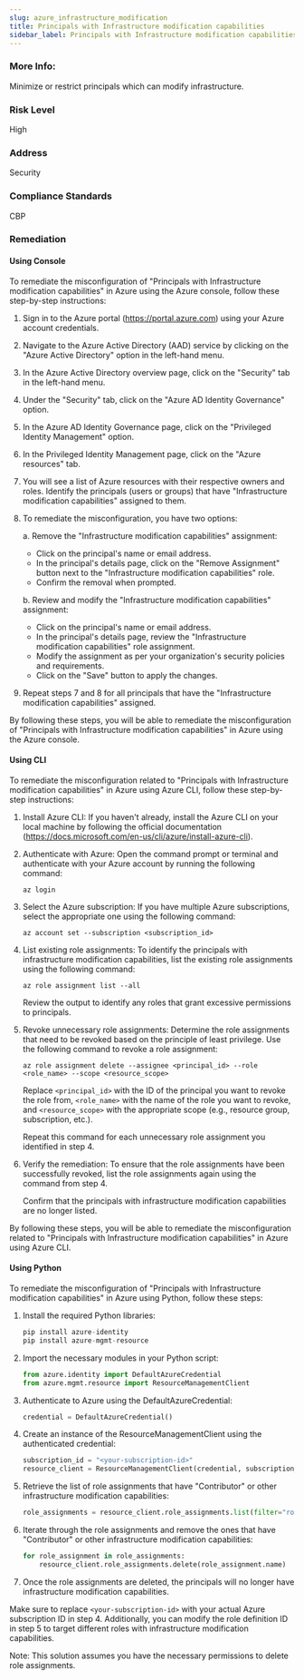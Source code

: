 ```yaml
---
slug: azure_infrastructure_modification
title: Principals with Infrastructure modification capabilities
sidebar_label: Principals with Infrastructure modification capabilities
---
```


### More Info:

Minimize or restrict principals which can modify infrastructure.

### Risk Level

High

### Address

Security

### Compliance Standards

CBP
### Remediation

#### Using Console

To remediate the misconfiguration of "Principals with Infrastructure modification capabilities" in Azure using the Azure console, follow these step-by-step instructions:

1. Sign in to the Azure portal (https://portal.azure.com) using your Azure account credentials.

2. Navigate to the Azure Active Directory (AAD) service by clicking on the "Azure Active Directory" option in the left-hand menu.

3. In the Azure Active Directory overview page, click on the "Security" tab in the left-hand menu.

4. Under the "Security" tab, click on the "Azure AD Identity Governance" option.

5. In the Azure AD Identity Governance page, click on the "Privileged Identity Management" option.

6. In the Privileged Identity Management page, click on the "Azure resources" tab.

7. You will see a list of Azure resources with their respective owners and roles. Identify the principals (users or groups) that have "Infrastructure modification capabilities" assigned to them.

8. To remediate the misconfiguration, you have two options:

   a. Remove the "Infrastructure modification capabilities" assignment:
      - Click on the principal's name or email address.
      - In the principal's details page, click on the "Remove Assignment" button next to the "Infrastructure modification capabilities" role.
      - Confirm the removal when prompted.

   b. Review and modify the "Infrastructure modification capabilities" assignment:
      - Click on the principal's name or email address.
      - In the principal's details page, review the "Infrastructure modification capabilities" role assignment.
      - Modify the assignment as per your organization's security policies and requirements.
      - Click on the "Save" button to apply the changes.

9. Repeat steps 7 and 8 for all principals that have the "Infrastructure modification capabilities" assigned.

By following these steps, you will be able to remediate the misconfiguration of "Principals with Infrastructure modification capabilities" in Azure using the Azure console.

#### Using CLI

To remediate the misconfiguration related to "Principals with Infrastructure modification capabilities" in Azure using Azure CLI, follow these step-by-step instructions:

1. Install Azure CLI: If you haven't already, install the Azure CLI on your local machine by following the official documentation (https://docs.microsoft.com/en-us/cli/azure/install-azure-cli).

2. Authenticate with Azure: Open the command prompt or terminal and authenticate with your Azure account by running the following command:
   ```
   az login
   ```

3. Select the Azure subscription: If you have multiple Azure subscriptions, select the appropriate one using the following command:
   ```
   az account set --subscription <subscription_id>
   ```

4. List existing role assignments: To identify the principals with infrastructure modification capabilities, list the existing role assignments using the following command:
   ```
   az role assignment list --all
   ```

   Review the output to identify any roles that grant excessive permissions to principals.

5. Revoke unnecessary role assignments: Determine the role assignments that need to be revoked based on the principle of least privilege. Use the following command to revoke a role assignment:
   ```
   az role assignment delete --assignee <principal_id> --role <role_name> --scope <resource_scope>
   ```

   Replace `<principal_id>` with the ID of the principal you want to revoke the role from, `<role_name>` with the name of the role you want to revoke, and `<resource_scope>` with the appropriate scope (e.g., resource group, subscription, etc.).

   Repeat this command for each unnecessary role assignment you identified in step 4.

6. Verify the remediation: To ensure that the role assignments have been successfully revoked, list the role assignments again using the command from step 4.

   Confirm that the principals with infrastructure modification capabilities are no longer listed.

By following these steps, you will be able to remediate the misconfiguration related to "Principals with Infrastructure modification capabilities" in Azure using Azure CLI.

#### Using Python

To remediate the misconfiguration of "Principals with Infrastructure modification capabilities" in Azure using Python, follow these steps:

1. Install the required Python libraries:
   ```python
   pip install azure-identity
   pip install azure-mgmt-resource
   ```

2. Import the necessary modules in your Python script:
   ```python
   from azure.identity import DefaultAzureCredential
   from azure.mgmt.resource import ResourceManagementClient
   ```

3. Authenticate to Azure using the DefaultAzureCredential:
   ```python
   credential = DefaultAzureCredential()
   ```

4. Create an instance of the ResourceManagementClient using the authenticated credential:
   ```python
   subscription_id = "<your-subscription-id>"
   resource_client = ResourceManagementClient(credential, subscription_id)
   ```

5. Retrieve the list of role assignments that have "Contributor" or other infrastructure modification capabilities:
   ```python
   role_assignments = resource_client.role_assignments.list(filter="roleDefinitionId eq '/providers/Microsoft.Authorization/roleDefinitions/4d97b98b-1d4f-4787-a291-c67834d212e7'")  # Contributor role definition ID
   ```

6. Iterate through the role assignments and remove the ones that have "Contributor" or other infrastructure modification capabilities:
   ```python
   for role_assignment in role_assignments:
       resource_client.role_assignments.delete(role_assignment.name)
   ```

7. Once the role assignments are deleted, the principals will no longer have infrastructure modification capabilities.

Make sure to replace `<your-subscription-id>` with your actual Azure subscription ID in step 4. Additionally, you can modify the role definition ID in step 5 to target different roles with infrastructure modification capabilities.

Note: This solution assumes you have the necessary permissions to delete role assignments.


